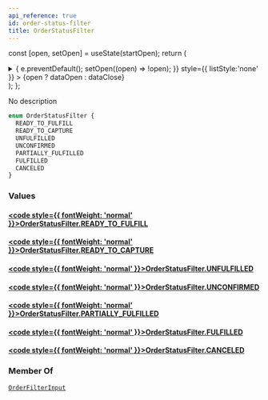 ```yaml
---
api_reference: true
id: order-status-filter
title: OrderStatusFilter
---
```






const [open, setOpen] = useState(startOpen);
return (
<details {...(open ? { open: true } : {})} className="details" style={{ border:'none', boxShadow:'none', background:'var(--ifm-background-color)' }}>
<summary
onClick={(e) => {
e.preventDefault();
setOpen((open) => !open);
}}
style={{ listStyle:'none' }} >
{open ? dataOpen : dataClose}
</summary>
{open && children}
</details>
);
};

No description

```graphql
enum OrderStatusFilter {
  READY_TO_FULFILL
  READY_TO_CAPTURE
  UNFULFILLED
  UNCONFIRMED
  PARTIALLY_FULFILLED
  FULFILLED
  CANCELED
}
```

### Values

#### [<code style={{ fontWeight: 'normal' }}>OrderStatusFilter.<b>READY_TO_FULFILL</b></code>](#)

#### [<code style={{ fontWeight: 'normal' }}>OrderStatusFilter.<b>READY_TO_CAPTURE</b></code>](#)

#### [<code style={{ fontWeight: 'normal' }}>OrderStatusFilter.<b>UNFULFILLED</b></code>](#)

#### [<code style={{ fontWeight: 'normal' }}>OrderStatusFilter.<b>UNCONFIRMED</b></code>](#)

#### [<code style={{ fontWeight: 'normal' }}>OrderStatusFilter.<b>PARTIALLY_FULFILLED</b></code>](#)

#### [<code style={{ fontWeight: 'normal' }}>OrderStatusFilter.<b>FULFILLED</b></code>](#)

#### [<code style={{ fontWeight: 'normal' }}>OrderStatusFilter.<b>CANCELED</b></code>](#)

### Member Of

[`OrderFilterInput`](../../../api-reference/orders/inputs/order-filter-input.mdx) <Badge class="badge badge--secondary" text="input"/>
